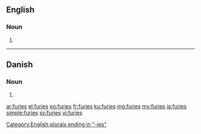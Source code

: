 {{also|Furies}}
==English==

===Noun===
{{head|en|noun plural form}}

# {{plural of|fury|lang=en}}

[[Category:English plurals ending in "-ies"]]

----

==Danish==

===Noun===
{{head|da|noun form}}

# {{genitive singular indefinite of|furie|lang=da}}

[[ar:furies]]
[[el:furies]]
[[eo:furies]]
[[fr:furies]]
[[ku:furies]]
[[mg:furies]]
[[my:furies]]
[[ja:furies]]
[[simple:furies]]
[[sv:furies]]
[[vi:furies]]